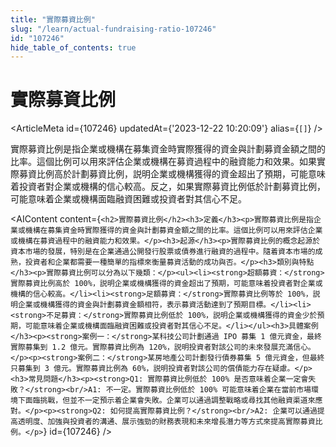 ```yaml
---
title: "實際募資比例"
slug: "/learn/actual-fundraising-ratio-107246"
id: "107246"
hide_table_of_contents: true
---
```



# 實際募資比例

<ArticleMeta id={107246} updatedAt={'2023-12-22 10:20:09'} alias={`[]`} />
<div className='border-solid border-b border-t-0 my-4 border-[var(--ifm-color-gray-300)]' />

實際募資比例是指企業或機構在募集資金時實際獲得的資金與計劃募資金額之間的比率。這個比例可以用來評估企業或機構在募資過程中的融資能力和效果。如果實際募資比例高於計劃募資比例，説明企業或機構獲得的資金超出了預期，可能意味着投資者對企業或機構的信心較高。反之，如果實際募資比例低於計劃募資比例，可能意味着企業或機構面臨融資困難或投資者對其信心不足。

<AIContent content={`<h2>實際募資比例</h2><h3>定義</h3><p>實際募資比例是指企業或機構在募集資金時實際獲得的資金與計劃募資金額之間的比率。這個比例可以用來評估企業或機構在募資過程中的融資能力和效果。</p><h3>起源</h3><p>實際募資比例的概念起源於資本市場的發展，特別是在企業通過公開發行股票或債券進行融資的過程中。隨着資本市場的成熟，投資者和企業都需要一種簡單的指標來衡量募資活動的成功與否。</p><h3>類別與特點</h3><p>實際募資比例可以分為以下幾類：</p><ul><li><strong>超額募資：</strong>實際募資比例高於 100%，説明企業或機構獲得的資金超出了預期，可能意味着投資者對企業或機構的信心較高。</li><li><strong>足額募資：</strong>實際募資比例等於 100%，説明企業或機構獲得的資金與計劃募資金額相符，表示募資活動達到了預期目標。</li><li><strong>不足募資：</strong>實際募資比例低於 100%，説明企業或機構獲得的資金少於預期，可能意味着企業或機構面臨融資困難或投資者對其信心不足。</li></ul><h3>具體案例</h3><p><strong>案例一：</strong>某科技公司計劃通過 IPO 募集 1 億元資金，最終實際募集到 1.2 億元。實際募資比例為 120%，説明投資者對該公司的未來發展充滿信心。</p><p><strong>案例二：</strong>某房地產公司計劃發行債券募集 5 億元資金，但最終只募集到 3 億元。實際募資比例為 60%，説明投資者對該公司的償債能力存在疑慮。</p><h3>常見問題</h3><p><strong>Q1: 實際募資比例低於 100% 是否意味着企業一定會失敗？</strong><br/>A1: 不一定。實際募資比例低於 100% 可能意味着企業在當前市場環境下面臨挑戰，但並不一定預示着企業會失敗。企業可以通過調整戰略或尋找其他融資渠道來應對。</p><p><strong>Q2: 如何提高實際募資比例？</strong><br/>A2: 企業可以通過提高透明度、加強與投資者的溝通、展示強勁的財務表現和未來增長潛力等方式來提高實際募資比例。</p>`} id={107246} />
